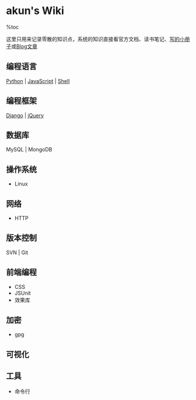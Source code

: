 = akun's Wiki =

%toc

这里只用来记录零散的知识点，系统的知识直接看官方文档、读书笔记、[[https://github.com/akun/pm|写的小册子]]或[[http://zhengkun.info/|Blog文章]]

== 编程语言 ==

[[Python]] | [[JavaScript]] | [[Shell]]

== 编程框架 ==

[[Django]] | [[jQuery]]

== 数据库 ==

MySQL | MongoDB

== 操作系统 ==

* Linux

== 网络 ==

* HTTP

== 版本控制 ==

SVN | Git

== 前端编程 ==

* CSS
* JSUnit
* 效果库

== 加密 ==

* gpg

== 可视化 ==

== 工具 ==

* 命令行
